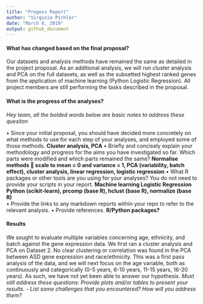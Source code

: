 ---
title: "Progess Report"
author: "Virginia Pichler"
date: "March 6, 2019"
output: github_document
---

#### What has changed based on the final proposal?

Our datasets and analysis methods have remained the same as detailed in the project proposal. As an additional analysis, we will run cluster analysis and PCA on the full datasets, as well as the subsetted highest ranked genes from the application of machine learning (Python Logistic Regression). All project members are still performing the tasks described in the proposal. 


#### What is the progress of the analyses? 
*Hey team, all the bolded words below are basic notes to address these quesiton*

•	Since your initial proposal, you should have decided more concretely on what methods to use for each step of your analyses, and employed some of those methods. **Cluster analysis, PCA**
•	Briefly and concisely explain your methodology and progress for the aims you have investigated so far. Which parts were modified and which parts remained the same?  **Normalise methods  scale to mean = 0 and variance = 1, PCA (variability, batch effect), cluster analysis, linear regression, logistic regression**
•	What R packages or other tools are you using for your analyses? You do not need to provide your scripts in your report. **Machine learning Logistic Regression Python (scikit-learn), prcomp (base R), hclust (base R), normalize (base R)**	
•	Provide the links to any markdown reports within your repo to refer to the relevant analysis. 
•	Provide references.  **R/Python packages?**


#### Results

We sought to evaluate multiple variables concerning age, ethnicity, and batch against the gene expression data. We first ran a cluster analysis and PCA on Dataset 2. No clear clustering or correlation was found in the PCA between ASD gene expression and race/ethnicity. This was a first pass analysis of the data, and we will next focus on the age variable, both as continuously and categorically (0-5 years, 6-10 years, 11-15 years, 16-20 years). As such, we have not yet been able to answer our hypothesis.
*Must still address these questions: Provide plots and/or tables to present your results. - List some challenges that you encountered? How will you address them?*